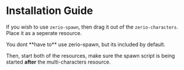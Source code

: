 
# Installation Guide

If you wish to use `zerio-spawn`, then drag it out of the `zerio-characters`. Place it as a seperate resource.

<Callout>
  You dont **have to** use zerio-spawn, but its included by default.
</Callout>

Then, start both of the resources, make sure the spawn script is being started **after** the multi-characters resource.

